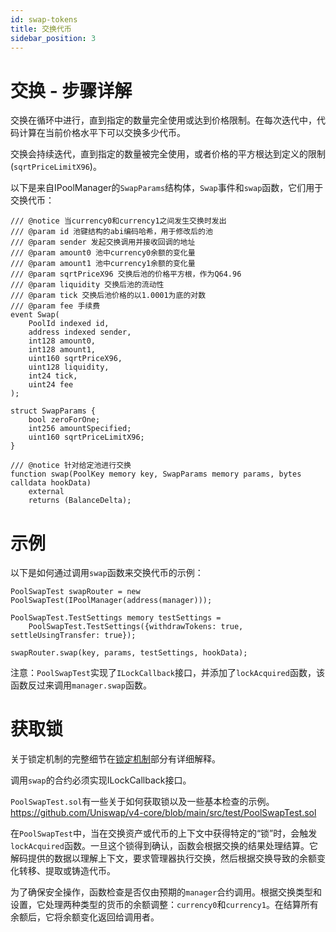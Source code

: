 ```yaml
---
id: swap-tokens
title: 交换代币
sidebar_position: 3
---
```


# 交换 - 步骤详解

交换在循环中进行，直到指定的数量完全使用或达到价格限制。在每次迭代中，代码计算在当前价格水平下可以交换多少代币。

交换会持续迭代，直到指定的数量被完全使用，或者价格的平方根达到定义的限制(`sqrtPriceLimitX96`)。

以下是来自IPoolManager的`SwapParams`结构体，`Swap`事件和`swap`函数，它们用于交换代币：

```solidity
/// @notice 当currency0和currency1之间发生交换时发出
/// @param id 池键结构的abi编码哈希，用于修改后的池
/// @param sender 发起交换调用并接收回调的地址
/// @param amount0 池中currency0余额的变化量
/// @param amount1 池中currency1余额的变化量
/// @param sqrtPriceX96 交换后池的价格平方根，作为Q64.96
/// @param liquidity 交换后池的流动性
/// @param tick 交换后池价格的以1.0001为底的对数
/// @param fee 手续费
event Swap(
    PoolId indexed id,
    address indexed sender,
    int128 amount0,
    int128 amount1,
    uint160 sqrtPriceX96,
    uint128 liquidity,
    int24 tick,
    uint24 fee
);

struct SwapParams {
    bool zeroForOne;
    int256 amountSpecified;
    uint160 sqrtPriceLimitX96;
}

/// @notice 针对给定池进行交换
function swap(PoolKey memory key, SwapParams memory params, bytes calldata hookData)
    external
    returns (BalanceDelta);
```

# 示例
以下是如何通过调用`swap`函数来交换代币的示例：
```solidity
PoolSwapTest swapRouter = new PoolSwapTest(IPoolManager(address(manager)));

PoolSwapTest.TestSettings memory testSettings =
    PoolSwapTest.TestSettings({withdrawTokens: true, settleUsingTransfer: true});

swapRouter.swap(key, params, testSettings, hookData);
```
注意：`PoolSwapTest`实现了`ILockCallback`接口，并添加了`lockAcquired`函数，该函数反过来调用`manager.swap`函数。

# 获取锁
关于锁定机制的完整细节在[锁定机制](/03_Locking_Mechanism/README.md)部分有详细解释。

调用`swap`的合约必须实现ILockCallback接口。

`PoolSwapTest.sol`有一些关于如何获取锁以及一些基本检查的示例。
https://github.com/Uniswap/v4-core/blob/main/src/test/PoolSwapTest.sol

在`PoolSwapTest`中，当在交换资产或代币的上下文中获得特定的“锁”时，会触发`lockAcquired`函数。一旦这个锁得到确认，函数会根据交换的结果处理结算。它解码提供的数据以理解上下文，要求管理器执行交换，然后根据交换导致的余额变化转移、提取或铸造代币。

为了确保安全操作，函数检查是否仅由预期的`manager`合约调用。根据交换类型和设置，它处理两种类型的货币的余额调整：`currency0`和`currency1`。在结算所有余额后，它将余额变化返回给调用者。